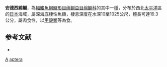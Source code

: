 {{Speciesbox
| taxon = Andriashevia aptera
| status = NE
| status_system = IUCN3.1
| binomial_authority = [[Fedorov|Fedorov]] & [[Neyelov|Neyelov]], 1978
| synonyms = 
}}

'''安德烈綿鳚'''，為[[輻鰭魚綱|輻鰭魚綱]][[鱸形目|鱸形目]][[绵鳚亞目|绵鳚亞目]][[绵鳚科|绵鳚科]]的其中一[[種|種]]，分布於西北[[太平洋|太平洋]]區的[[日本|日本]]海域，屬深海底棲性魚類，棲息深度在水深10至1025公尺，體長可達19.3公分，屬肉食性，以[[甲殼類|甲殼類]]等為食。

==参考文献==
*{{FishBase_species|genus=Andriashevia|species=aptera|year=2011|month=12}}

{{鱸形目小作品}}

{{taxonbar}}
[[Category:_1978年描述的鱼类|A]]
[[Category:安德烈綿鳚属|aptera]]